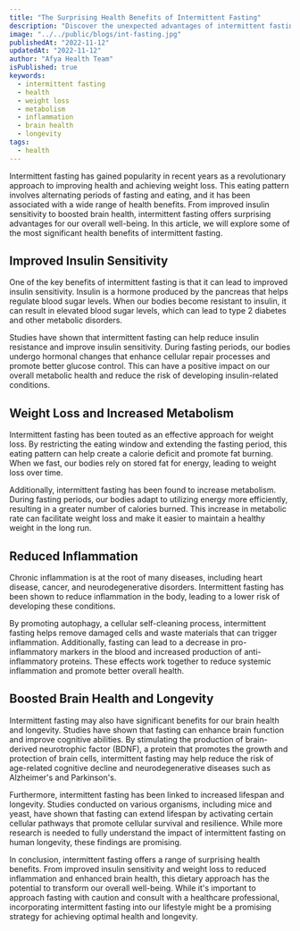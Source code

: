 ```yaml
---
title: "The Surprising Health Benefits of Intermittent Fasting"
description: "Discover the unexpected advantages of intermittent fasting for your health in this eye-opening article."
image: "../../public/blogs/int-fasting.jpg"
publishedAt: "2022-11-12"
updatedAt: "2022-11-12"
author: "Afya Health Team"
isPublished: true
keywords:
  - intermittent fasting
  - health
  - weight loss
  - metabolism
  - inflammation
  - brain health
  - longevity
tags:
  - health
---
```


Intermittent fasting has gained popularity in recent years as a revolutionary approach to improving health and achieving weight loss. This eating pattern involves alternating periods of fasting and eating, and it has been associated with a wide range of health benefits. From improved insulin sensitivity to boosted brain health, intermittent fasting offers surprising advantages for our overall well-being. In this article, we will explore some of the most significant health benefits of intermittent fasting.

## **Improved Insulin Sensitivity**

One of the key benefits of intermittent fasting is that it can lead to improved insulin sensitivity. Insulin is a hormone produced by the pancreas that helps regulate blood sugar levels. When our bodies become resistant to insulin, it can result in elevated blood sugar levels, which can lead to type 2 diabetes and other metabolic disorders.

Studies have shown that intermittent fasting can help reduce insulin resistance and improve insulin sensitivity. During fasting periods, our bodies undergo hormonal changes that enhance cellular repair processes and promote better glucose control. This can have a positive impact on our overall metabolic health and reduce the risk of developing insulin-related conditions.

## **Weight Loss and Increased Metabolism**

Intermittent fasting has been touted as an effective approach for weight loss. By restricting the eating window and extending the fasting period, this eating pattern can help create a calorie deficit and promote fat burning. When we fast, our bodies rely on stored fat for energy, leading to weight loss over time.

Additionally, intermittent fasting has been found to increase metabolism. During fasting periods, our bodies adapt to utilizing energy more efficiently, resulting in a greater number of calories burned. This increase in metabolic rate can facilitate weight loss and make it easier to maintain a healthy weight in the long run.

## **Reduced Inflammation**

Chronic inflammation is at the root of many diseases, including heart disease, cancer, and neurodegenerative disorders. Intermittent fasting has been shown to reduce inflammation in the body, leading to a lower risk of developing these conditions.

By promoting autophagy, a cellular self-cleaning process, intermittent fasting helps remove damaged cells and waste materials that can trigger inflammation. Additionally, fasting can lead to a decrease in pro-inflammatory markers in the blood and increased production of anti-inflammatory proteins. These effects work together to reduce systemic inflammation and promote better overall health.

## **Boosted Brain Health and Longevity**

Intermittent fasting may also have significant benefits for our brain health and longevity. Studies have shown that fasting can enhance brain function and improve cognitive abilities. By stimulating the production of brain-derived neurotrophic factor (BDNF), a protein that promotes the growth and protection of brain cells, intermittent fasting may help reduce the risk of age-related cognitive decline and neurodegenerative diseases such as Alzheimer's and Parkinson's.

Furthermore, intermittent fasting has been linked to increased lifespan and longevity. Studies conducted on various organisms, including mice and yeast, have shown that fasting can extend lifespan by activating certain cellular pathways that promote cellular survival and resilience. While more research is needed to fully understand the impact of intermittent fasting on human longevity, these findings are promising.

In conclusion, intermittent fasting offers a range of surprising health benefits. From improved insulin sensitivity and weight loss to reduced inflammation and enhanced brain health, this dietary approach has the potential to transform our overall well-being. While it's important to approach fasting with caution and consult with a healthcare professional, incorporating intermittent fasting into our lifestyle might be a promising strategy for achieving optimal health and longevity.
